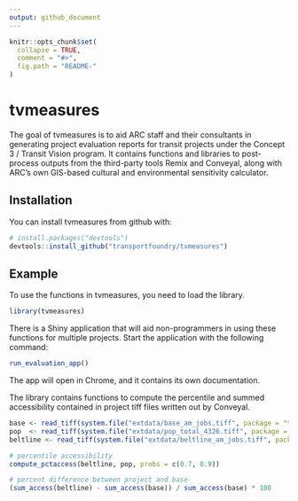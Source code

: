 ```yaml
---
output: github_document
---
```


<!-- README.md is generated from README.Rmd. Please edit that file -->

```r
knitr::opts_chunk$set(
  collapse = TRUE,
  comment = "#>",
  fig.path = "README-"
)
```

# tvmeasures


The goal of tvmeasures is to aid ARC staff and their consultants in generating 
project evaluation reports for transit projects under the Concept 3 / Transit
Vision program. It contains functions and libraries to post-process 
outputs from the third-party tools Remix and Conveyal, along with ARC's own
GIS-based cultural and environmental sensitivity calculator.


## Installation

You can install tvmeasures from github with:

```r
# install.packages("devtools")
devtools::install_github("transportfoundry/tvmeasures")
```

## Example

To use the functions in tvmeasures, you need to load the library.

```r
library(tvmeasures)
```

There is a Shiny application that will aid non-programmers in using these
functions for multiple projects. Start the application with the following command:

```r
run_evaluation_app()
```

The app will open in Chrome, and it contains its own documentation. 


The library contains functions to compute the percentile and summed accessibility
contained in project tiff files written out by Conveyal.

```r
base <- read_tiff(system.file("extdata/base_am_jobs.tiff", package = "tvmeasures"))
pop  <- read_tiff(system.file("extdata/pop_total_4326.tiff", package = "tvmeasures"))
beltline <- read_tiff(system.file("extdata/beltline_am_jobs.tiff", package = "tvmeasures"))

# percentile accessibility
compute_pctaccess(beltline, pop, probs = c(0.7, 0.9))

# percent difference between project and base
(sum_access(beltline) - sum_access(base)) / sum_access(base) * 100
```



